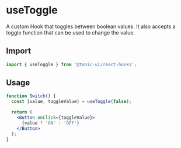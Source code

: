 # useToggle

A custom Hook that toggles between boolean values. It also accepts a toggle function that can be used to change the value.

## Import

```js
import { useToggle } from '@tonic-ui/react-hooks';
```

## Usage

```jsx
function Switch() {
  const [value, toggleValue] = useToggle(false);

  return (
    <Button onClick={toggleValue}>
      {value ? 'ON' : 'OFF'}
    </Button>
  );
}
```
